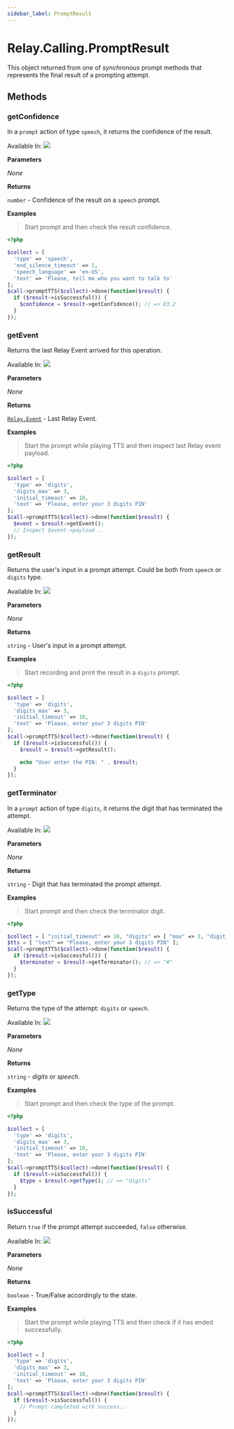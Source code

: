 ```yaml
---
sidebar_label: PromptResult
---
```


# Relay.Calling.PromptResult

This object returned from one of _synchronous_ prompt methods that represents the final result of a prompting attempt.

## Methods

<div class="method-definitions"></div>

### getConfidence

In a `prompt` action of type `speech`, it returns the confidence of the result.

Available In: <img class="method-available-tag" src="https://img.shields.io/badge/-v2.0+-brightgreen.svg" />

**Parameters**

_None_

**Returns**

`number` - Confidence of the result on a `speech` prompt.

**Examples**

> Start prompt and then check the result confidence.

```php
<?php

$collect = [
  'type' => 'speech',
  'end_silence_timeout' => 1,
  'speech_language' => 'en-US',
  'text' => 'Please, tell me who you want to talk to'
];
$call->promptTTS($collect)->done(function($result) {
  if ($result->isSuccessful()) {
    $confidence = $result->getConfidence(); // => 83.2
  }
});
```

### getEvent

Returns the last Relay Event arrived for this operation.

Available In: <img class="method-available-tag" src="https://img.shields.io/badge/-v2.0+-brightgreen.svg" />

**Parameters**

_None_

**Returns**

[`Relay.Event`](php/reference/relay_event.mdx) - Last Relay Event.

**Examples**

> Start the prompt while playing TTS and then inspect last Relay event payload.

```php
<?php

$collect = [
  'type' => 'digits',
  'digits_max' => 3,
  'initial_timeout' => 10,
  'text' => 'Please, enter your 3 digits PIN'
];
$call->promptTTS($collect)->done(function($result) {
  $event = $result->getEvent();
  // Inspect $event->payload ..
});
```

### getResult

Returns the user's input in a prompt attempt. Could be both from `speech` or `digits` type.

Available In: <img class="method-available-tag" src="https://img.shields.io/badge/-v2.0+-brightgreen.svg" />

**Parameters**

_None_

**Returns**

`string` - User's input in a prompt attempt.

**Examples**

> Start recording and print the result in a `digits` prompt.

```php
<?php

$collect = [
  'type' => 'digits',
  'digits_max' => 3,
  'initial_timeout' => 10,
  'text' => 'Please, enter your 3 digits PIN'
];
$call->promptTTS($collect)->done(function($result) {
  if ($result->isSuccessful()) {
    $result = $result->getResult();

    echo "User enter the PIN: " . $result;
  }
});
```

### getTerminator

In a `prompt` action of type `digits`, it returns the digit that has terminated the attempt.

Available In: <img class="method-available-tag" src="https://img.shields.io/badge/-v2.0+-brightgreen.svg" />

**Parameters**

_None_

**Returns**

`string` - Digit that has terminated the prompt attempt.

**Examples**

> Start prompt and then check the terminator digit.

```php
<?php

$collect = [ "initial_timeout" => 10, "digits" => [ "max" => 3, "digit_timeout" => 5, "terminators" => "#*" ] ];
$tts = [ "text" => "Please, enter your 3 digits PIN" ];
$call->promptTTS($collect)->done(function($result) {
  if ($result->isSuccessful()) {
    $terminator = $result->getTerminator(); // => "#"
  }
});
```

### getType

Returns the type of the attempt: `digits` or `speech`.

Available In: <img class="method-available-tag" src="https://img.shields.io/badge/-v2.0+-brightgreen.svg" />

**Parameters**

_None_

**Returns**

`string` - _digits_ or _speech_.

**Examples**

> Start prompt and then check the type of the prompt.

```php
<?php

$collect = [
  'type' => 'digits',
  'digits_max' => 3,
  'initial_timeout' => 10,
  'text' => 'Please, enter your 3 digits PIN'
];
$call->promptTTS($collect)->done(function($result) {
  if ($result->isSuccessful()) {
    $type = $result->getType(); // => "digits"
  }
});
```

### isSuccessful

Return `true` if the prompt attempt succeeded, `false` otherwise.

Available In: <img class="method-available-tag" src="https://img.shields.io/badge/-v2.0+-brightgreen.svg" />

**Parameters**

_None_

**Returns**

`boolean` - True/False accordingly to the state.

**Examples**

> Start the prompt while playing TTS and then check if it has ended successfully.

```php
<?php

$collect = [
  'type' => 'digits',
  'digits_max' => 3,
  'initial_timeout' => 10,
  'text' => 'Please, enter your 3 digits PIN'
];
$call->promptTTS($collect)->done(function($result) {
  if ($result->isSuccessful()) {
    // Prompt completed with success..
  }
});
```
